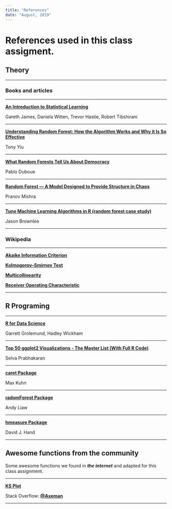 ```yaml
---
title: "References"
date: "August, 2019"
---
```


# References used in this class assigment.

## Theory

******************************************************

### Books and articles

******************************************************

[**An Introduction to Statistical Learning**](http://faculty.marshall.usc.edu/gareth-james/ISL/ISLR%20Seventh%20Printing.pdf)

Gareth James, Daniela Witten, Trevor Hastie, Robert Tibshirani

******************************************************

[**Understanding Random Forest: How the Algorithm Works and Why it Is So Effective**](https://towardsdatascience.com/understanding-random-forest-58381e0602d2)

Tony Yiu

******************************************************

[**What Random Forests Tell Us About Democracy**](http://duboue.net/blog17.html)

Pablo Duboue

******************************************************

[**Random Forest — A Model Designed to Provide Structure in Chaos**](https://medium.com/analytics-vidhya/random-forest-a-model-designed-to-provide-structure-in-chaos-e267d559ca04)

Pranov Mishra

******************************************************

[**Tune Machine Learning Algorithms in R (random forest case study)**](https://machinelearningmastery.com/tune-machine-learning-algorithms-in-r/)

Jason Brownlee

******************************************************

### Wikipedia

******************************************************

[**Akaike Information Criterion**](https://en.wikipedia.org/wiki/Akaike_information_criterion)

[**Kolmogorov–Smirnov Test**](https://en.wikipedia.org/wiki/Kolmogorov%E2%80%93Smirnov_test)

[**Multicollinearity**](https://en.wikipedia.org/wiki/Multicollinearity)

[**Receiver Operating Characteristic**](https://en.wikipedia.org/wiki/Receiver_operating_characteristic)

******************************************************

## R Programing
******************************************************

[**R for Data Science**](https://r4ds.had.co.nz/)

Garrett Grolemund, Hadley Wickham

******************************************************

[**Top 50 ggplot2 Visualizations - The Master List (With Full R Code)**](http://r-statistics.co/Top50-Ggplot2-Visualizations-MasterList-R-Code.html)

Selva Prabhakaran

******************************************************

[**caret Package**](http://topepo.github.io/caret/index.html)

Max Kuhn

******************************************************

[**radomForest Package**](https://www.rdocumentation.org/packages/randomForest/versions/4.6-14/topics/randomForest)

Andy Liaw

******************************************************

[**hmeasure Package**](https://www.hmeasure.net/)

David J. Hand


******************************************************

## Awesome functions from the community

Some awesome functions we found in ***the internet*** and adapted for this class assignment.

******************************************************

[**KS Plot**](https://stackoverflow.com/questions/39162178/kolmogorov-smirnov-plot-in-r-ggplot)

Stack Overflow: [**@Axeman**](https://stackoverflow.com/users/4341440/axeman)

******************************************************
